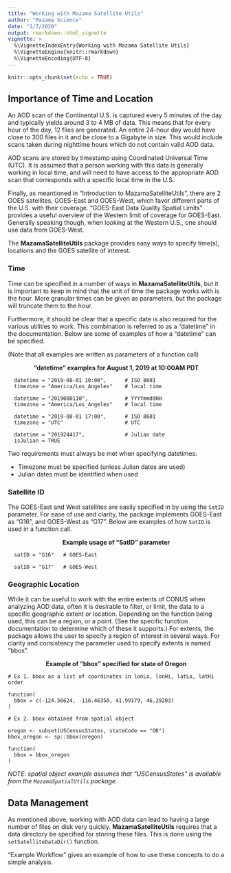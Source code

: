 ```yaml
---
title: "Working with Mazama Satellite Utils"
author: "Mazama Science"
date: "1/7/2020"
output: rmarkdown::html_vignette
vignette: >
  %\VignetteIndexEntry{Working with Mazama Satellite Utils}
  %\VignetteEngine{knitr::rmarkdown}
  %\VignetteEncoding{UTF-8}
---
```

  
```r
knitr::opts_chunk$set(echo = TRUE)
```

## Importance of Time and Location

An AOD scan of the Continental U.S. is captured every 5 minutes of the day and 
typically yields around 3 to 4 MB of data. This means that for every hour of the 
day, 12 files are generated.  An entire 24-hour day would have close to 300 
files in it and be close to a Gigabyte in size.  This would include scans taken 
during nighttime hours which do not contain valid AOD data.

AOD scans are stored by timestamp using Coordinated Universal Time (UTC). 
It is assumed that a person working with this data is generally working in local 
time, and will need to have access to the appropriate AOD scan that corresponds 
with a specific local time in the U.S.

Finally, as meantioned in "Introduction to MazamaSatelliteUtils", there are 2 
GOES satellites, GOES-East and GOES-West, which favor different parts of the U.S. 
with their coverage.  "GOES-East Data Quality Spatial Limits" provides a useful 
overview of the Western limit of coverage for GOES-East.  Generally speaking though, 
when looking at the Western U.S., one should use data from GOES-West.

The **MazamaSatelliteUtils** package provides easy ways to specify time(s), 
locations and the GOES satellite of interest.

### Time

Time can be specified in a number of ways in **MazamaSatelliteUtils**, but it is 
important to keep in mind that the unit of time the package works with is the hour. 
More granular times can be given as parameters, but the package will truncate 
them to the hour.

Furthermore, it should be clear that a specific date is also required for the various 
utilities to work.  This combination is referred to as a "datetime" in the documentation. 
Below are some of examples of how a "datetime" can be specified.  

(Note that all examples are written as parameters of a function call)

<center>
__"datetime" examples for August 1, 2019 at 10:00AM PDT__
</center>

```
  datetime = "2019-08-01 10:00",      # ISO 8601
  timezone = "America/Los_Angeles"    # local time

  datetime = "2019080110",            # YYYYmmddHH
  timezone = "America/Los_Angeles"    # local time

  datetime = "2019-08-01 17:00",      # ISO 8601
  timezone = "UTC"                    # UTC

  datetime = "201924417",             # Julian date
  isJulian = TRUE
```

Two requirements must always be met when specifying datetimes:

* Timezone must be specified (unless Julian dates are used)
* Julian dates must be identified when used

### Satellite ID

The GOES-East and West satellites are easily specified in by using the `SatID` 
parameter.  For ease of use and clarity, the package implements GOES-East as "G16", 
and GOES-West as "G17".  Below are examples of how `SatID` is used in a function call.

<center>
__Example usage of "SatID" parameter__
</center>

```
  satID = "G16"   # GOES-East
  
  satID = "G17"   # GOES-West
```

### Geographic Location

While it can be useful to work with the entire extents of CONUS when analyzing 
AOD data, often it is desirable to filter, or limit, the data to a specific geographic 
extent or location.  Depending on the function being used, this can be a region, 
or a point.  (See the specific function documentation to determine which of these 
it supports.)  For extents, the package allows the user to specify a region of 
interest in several ways.  For clarity and consistency the parameter used to specify 
extents is named "bbox".

<center>
__Example of "bbox" specified for state of Oregon__
</center>

```
# Ex 1. bbox as a list of coordinates in lonLo, lonHi, latLo, latHi order

function(
  bbox = c(-124.56624, -116.46350, 41.99179, 46.29203)
)

# Ex 2. bbox obtained from spatial object

oregon <- subset(USCensusStates, stateCode == "OR")
bbox_oregon <- sp::bbox(oregon)

function(
  bbox = bbox_oregon
)
```

_NOTE: spatial object example assumes that "USCensusStates" is available from the 
`MazamaSpatialUtils` package._


## Data Management

As mentioned above, working with AOD data can lead to having a large number of 
files on disk very quickly.  **MazamaSatelliteUtils** requires that a data directory
be specified for storing these files.  This is done using the `setSatelliteDataDir()`
function.

"Example Workflow" gives an example of how to use these concepts to do a simple analysis.
